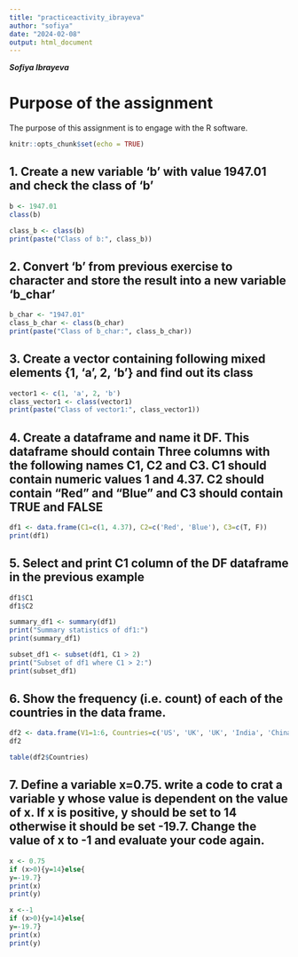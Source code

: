 ```yaml
---
title: "practiceactivity_ibrayeva"
author: "sofiya"
date: "2024-02-08"
output: html_document
---
```


***Sofiya Ibrayeva***

# Purpose of the assignment

The purpose of this assignment is to engage with the R software.

```r
knitr::opts_chunk$set(echo = TRUE)
```

## 1. Create a new variable 'b' with value 1947.01 and check the class of 'b'

```r
b <- 1947.01
class(b)
```

```r
class_b <- class(b)
print(paste("Class of b:", class_b))
```

## 2. Convert 'b' from previous exercise to character and store the result into a new variable 'b_char'

```r
b_char <- "1947.01"
class_b_char <- class(b_char)
print(paste("Class of b_char:", class_b_char))
```

## 3. Create a vector containing following mixed elements {1, 'a', 2, 'b'} and find out its class

```r
vector1 <- c(1, 'a', 2, 'b')
class_vector1 <- class(vector1)
print(paste("Class of vector1:", class_vector1))
```

## 4. Create a dataframe and name it DF. This dataframe should contain Three columns with the following names C1, C2 and C3. C1 should contain numeric values 1 and 4.37. C2 should contain "Red" and "Blue" and C3 should contain TRUE and FALSE

```r
df1 <- data.frame(C1=c(1, 4.37), C2=c('Red', 'Blue'), C3=c(T, F))
print(df1)
```

## 5. Select and print C1 column of the DF dataframe in the previous example

```r
df1$C1
df1$C2
```

```r
summary_df1 <- summary(df1)
print("Summary statistics of df1:")
print(summary_df1)
```

```r
subset_df1 <- subset(df1, C1 > 2)
print("Subset of df1 where C1 > 2:")
print(subset_df1)
```

## 6. Show the frequency (i.e. count) of each of the countries in the data frame.

```r
df2 <- data.frame(V1=1:6, Countries=c('US', 'UK', 'UK', 'India', 'China', 'India'))
df2
```

```r
table(df2$Countries)
```

## 7. Define a variable x=0.75. write a code to crat a variable y whose value is dependent on the value of x. If x is positive, y should be set to 14 otherwise it should be set -19.7. Change the value of x to -1 and evaluate your code again.

```r
x <- 0.75
if (x>0){y=14}else{
y=-19.7}
print(x)
print(y)
```

```r
x <--1
if (x>0){y=14}else{
y=-19.7}
print(x)
print(y)
```
